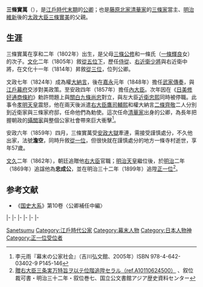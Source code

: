 {{東亞男性歷史人物
|名稱 = 三條實萬
|出生日期 = [[享和|享和]]二年二月十五（1802年3月18日）
|逝世日期 = [[安政|安政]]六年十月初六（{{death date and age|1859|10|31|1802|3|18}}）
|法號 = 澹空
|諡號 = 忠成
|身份 = [[從一位|從一位]][[內大臣|內大臣]]（贈[[正一位|正一位]][[右大臣|右大臣]]）
|主君 = [[光格天皇|光格天皇]]→[[仁孝天皇|仁孝天皇]]→[[孝明天皇|孝明天皇]]
|父親 = [[三條公修|三條公修]]
|母親 = 一條氏
|妻 = 山內紀子
|妻之父 = {{link-ja|山內豐策|山内豊策}}
|子 = 三條公熙、{{link-ja|三條公睦|三条公睦}}、[[三條實美|三條實美]]、{{link-ja|河鰭實文|河鰭実文}}
|女 = 三條數姬、三條峯
|養女 = 三條正姬
}}

{{japanese|japanese=三条 実万|kana=さんじょう さねつむ|romaji=Sanjou Sanetsumu|kyujitai=三條 實萬}}
'''三條實萬'''（{{bd|1802年|3月18日|1859年|10月31日}}），是[[江戶時代|江戶時代]][[幕末|末期]]的[[公卿|公卿]]；也是[[藤原北家|藤原北家]][[清華家|清華家]]的[[三條家|三條家]]當主、[[明治維新|明治維新]]後的[[太政大臣|太政大臣]][[三條實美|三條實美]]的父親。

==生涯==
三條實萬在享和二年（1802年）出生，是父母[[三條公修|三條公修]]和一條氏（[[一條輝良|一條輝良]]女）的次子。[[文化_(年號)|文化]]二年（1805年）敘[[從五位|從五位下]]，歷任[[侍從|侍從]]、[[近衛府|右近衛少將]]與右近衛中將，在文化十一年（1814年）昇敘[[從三位|從三位]]，位列公卿。

文政七年（1824年）成為權[[大納言|大納言]]，後在[[嘉永|嘉永]]元年（1848年）擔任[[武家傳奏|武家傳奏]]，與[[江戶幕府|江戶幕府]]交涉對美政策。至安政四年（1857年）擔任[[內大臣|內大臣]]。次年因在《[[日美修好通商條約|日美修好通商條約]]》勅許問題上與[[關白|關白]][[九條尚忠|九條尚忠]]對立，與左大臣[[近衛忠熙|近衛忠熙]]同時被停職。此事令[[孝明天皇|孝明天皇]]震怒，他在兩天後派遣[[右大臣|右大臣]][[鷹司輔熙|鷹司輔熙]]和權大納言[[二條齊敬|二條齊敬]]二人分別到近衛家與三條家府邸，任命他們為勅使。這次任命[[清華家|清華家]]出身的公卿，為長年把握朝政的[[攝關家|攝關家]]與整個公家社會帶來巨大衝擊<ref>李元雨『幕末の公家社会』（吉川弘文館、2005年）ISBN 978-4-642-03402-9 P145-146</ref>。

安政六年（1859年）四月，三條實萬受[[安政大獄|安政大獄]]牽連，需接受謹慎處分，不久他出家，法號'''澹空'''，同時升敘[[從一位|從一位]]，但很快就在謹慎處分的地方一條寺村逝世，享年57歲。

[[文久|文久]]二年（1862年），朝廷追贈他[[右大臣|右大臣]]官職；[[明治天皇|明治天皇]]繼位後，於[[明治|明治]]二年（1869年）追諡他為'''忠成公'''，並在明治三十二年（1899年）追陞[[正一位|正一位]]<ref>[http://www.jacar.go.jp/DAS/meta/image_A10110624500?TYPE=jpeg 贈右大臣三条実万特旨ヲ以テ位階追陞セラル（ref.A10110624500）] {{Wayback|url=http://www.jacar.go.jp/DAS/meta/image_A10110624500?TYPE=jpeg |date=20160304225947 }}、叙位裁可書・明治三十二年・叙位巻七、国立公文書館アジア歴史資料センター</ref>。

==参考文献==
{{reflist}}
*《[[国史大系|国史大系]]》第10卷〈公卿補任中編〉

{{start box|width=auto}}
{{s-pre}}
|-
{{s-before|[[三條公修|三條公修]]}}
{{s-title|[[三條家|三條家]]當主|1840年10月2日－1842年2月2日}}
{{s-after|{{link-ja|三條公睦|三条公睦}}}}
|-
{{s-off}}
|-
{{s-bef|before=[[坊城俊明|坊城俊明]]|as=唯一武家傳奏}}
{{S-ttl|title=[[武家傳奏|武家傳奏]]|years=1848年3月13日－1857年5月20日|regent1=坊城俊明、<br>[[東坊城聰長|東坊城聰長]]}}
{{S-aft|after=東坊城聰長}}
|-
{{s-before|[[廣幡基豐|廣幡基豐]]}}
{{s-title|[[內大臣|內大臣]]|1857年6月6日－1858年5月4日}}
{{s-after|[[一條忠香|一條忠香]]}}
|-
{{s-mil}}
|-
{{s-before|廣幡基豐}}
{{s-title|{{link-ja|近衛大將|近衛大将|右大將}}|1857年3月3日－1858年5月4日}}
{{s-after|[[久我建通|久我建通]]}}
{{end box}}

{{三條家}}

{{DEFAULTSORT:Sanjou Sanetsumu}}
[[Category:三條家|Sanetsumu]]
[[Category:江戶時代公家|Category:江戶時代公家]]
[[Category:幕末人物|Category:幕末人物]]
[[Category:日本人物神|Category:日本人物神]]
[[Category:正一位受位者|Category:正一位受位者]]